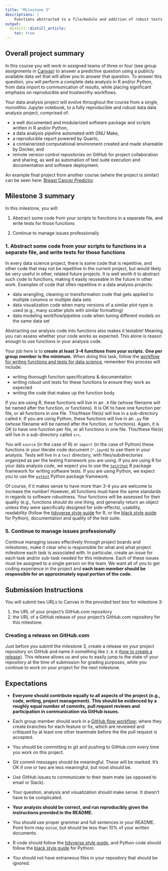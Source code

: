 ```yaml
---
title: "Milestone 3"
descriptions: |
    Functions abstracted to a file/module and addition of robust tests
output:
  distill::distill_article:
    toc: true
---
```


## Overall project summary

In this course you will work in assigned teams of three or four
(see group assignments in [Canvas](https://canvas.ubc.ca))
to answer a predictive question using a publicly available data set that will allow you to answer that question.
To answer this question,
you will perform a complete data analysis in R and/or Python,
from data import to communication of results,
while placing significant emphasis on reproducible and trustworthy workflows.

Your data analysis project will evolve throughout the course from a single, monolithic Jupyter notebook,
to a fully reproducible and robust data data analysis project, comprised of:

- a well documented and modularized software package and scripts written in R and/or Python,
- a data analysis pipeline automated with GNU Make,
- a reproducible report powered by Quarto,
- a containerized computational environment created and made shareable by Docker, and
- remote version control repositories on GitHub for project collaboration and sharing,
  as well as automation of test suite execution and documentation and software deployment.

An example final project from another course (where the project is similar) can be seen here:
[Breast Cancer Predictor](https://github.com/ttimbers/breast_cancer_predictor_py)

## Milestone 3 summary

In this milestone, you will:

1. Abstract some code from your scripts to functions in a separate file,
and write tests for those functions

2. Continue to manage issues professionally

### 1. Abstract some code from your scripts to functions in a separate file, and write tests for those functions

In every data science project, there is some code that is repetitive,
and other code that may not be repetitive in the current project,
but would likely be very useful in other, related future projects.
It is well worth it to abstract such code to functions,
making it easily reuseable in the future in other work.
Examples of code that often repetitive in a data analysis projects:

- data wrangling, cleaning or transformation code that gets applied to multiple columns or multiple data sets
- data visualization code when many versions of a similar plot-type is used
  (e.g., many scatter plots with similar formatting)
- data modeling workflow/pipeline code when tuning different models on the same data set

Abstracting our analysis code into functions also makes it testable!
Meaning you can assess whether your code works as expected.
This alone is reason enough to use functions in your analysis code.

Your job here is to **create at least 3-4 functions from your scripts.**
**One per group member is the minimum.**
When doing this task,
follow the
[workflow for writing functions and tests for data science](https://ubc-dsci.github.io/reproducible-and-trustworthy-workflows-for-data-science/materials/lectures/06-intro-to-testing-code.html#workflow-for-writing-functions-and-tests-for-data-science),
remember this process will include:

  - writing thorough function specifications & documentation
  - writing robust unit tests for these functions to ensure they work as expected
  - writing the code that makes up the function body

If you are using R, these functions will live in an `.R` file
(whose filename will be named after the function, or functions).
It is OK to have one function per file, or all functions in one file.
This/these file(s) will live in a sub-directory called `R`.
If you are using Python, these functions will live in an `.py` file
(whose filename will be named after the function, or functions).
Again, it is OK to have one function per file, or all functions in one file.
This/these file(s) will live in a sub-directory called `src`.

You will `source` (in the case of R) or `import` (in the case of Python)
these functions in your literate code document (`*.ipynb`) to use them in your analysis.
Tests will live in a `test` directory, with files/subdirectories organized as per the testing framework you are using.
If you are using R for your data analysis code,
we expect you to use the [`testthat`](https://testthat.r-lib.org/) R package framework for writing software tests.
If you are using Python, we expect you to use the [`pytest`](https://docs.pytest.org/en/7.0.x/) Python package framework.

Of course, if it makes sense to have more than 3-4 you are welcome to increase the number!
However, all functions must have the same standards in regards to software robustness.
Your functions will be assessed for their quality
(e.g., functions should do one thing,
and generally return an object unless they were specifically designed for side-effects),
usability,
readability (follow the [tidyverse style guide](https://style.tidyverse.org/) for R,
or the [black style guide](https://black.readthedocs.io/en/stable/the_black_code_style/index.html) for Python),
documentation and quality of the test suite.

### 5. Continue to manage issues professionally

Continue managing issues effectively through project boards and milestones, 
make it clear who is responsible for what 
and what project milestone each task is associated with. 
In particular, create an issue for each task and/or sub-task needed for this milestone.
Each of these issues must be assigned to a single person on the team. 
We want all of you to get coding experience in the project and **each team member should be responsible for an approximately equal portion of the code.**

## Submission Instructions

You will submit two URLs to Canvas in the provided text box for milestone 3:

1. the URL of your project's GitHub.com repository
2. the URL of a GitHub release of your project's GitHub.com repository for this milestone.

### Creating a release on GitHub.com 

Just before you submit the milestone 3, create a release on your project repository on GitHub and name it something like `2.0.0` ([how to create a release](https://docs.github.com/en/repositories/releasing-projects-on-github/managing-releases-in-a-repository#creating-a-release)). This release allows us and you to easily jump to the state of your repository at the time of submission for grading purposes, while you continue to work on your project for the next milestone.

## Expectations

- **Everyone should contribute equally to all aspects of the project**
**(e.g., code, writing, project management).**
**This should be evidenced by a roughly equal number of commits,**
**pull request reviews and participation in communication via GitHub issues.**

- Each group member should work in a 
[GitHub flow workflow](https://docs.github.com/en/get-started/quickstart/github-flow); 
where they create branches for each feature or fix, 
which are reviewed and critiqued by at least one other teammate 
before the the pull request is accepted.
- You should be committing to git and pushing to GitHub.com every time you work on this project.
- Git commit messages should be meaningful. These will be marked. 
It's OK if one or two are less meaningful, but most should be.
- Use GitHub issues to communicate to their team mate (as opposed to email or Slack).
- Your question, analysis and visualization should make sense. It doesn't have to be complicated.
- **Your analysis should be correct, and run reproducibly given the instructions provided in the README.**
- You should use proper grammar and full sentences in your README. 
Point form may occur, but should be less than 10% of your written documents.
- R code should follow the [tidyverse style guide](https://style.tidyverse.org/), 
and Python code should follow the 
[black style guide](https://black.readthedocs.io/en/stable/the_black_code_style/index.html) for Python)
- You should not have extraneous files in your repository that should be ignored.
